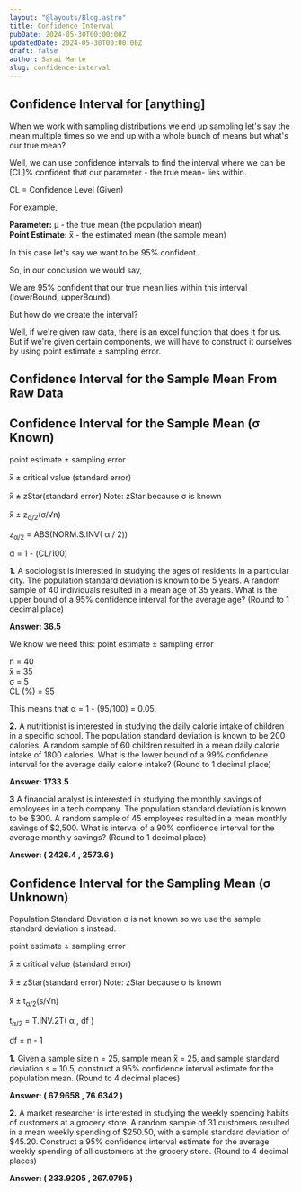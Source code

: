 ```yaml
---
layout: "@layouts/Blog.astro"
title: Confidence Interval
pubDate: 2024-05-30T00:00:00Z
updatedDate: 2024-05-30T00:00:00Z
draft: false
author: Sarai Marte
slug: confidence-interval
---
```



## Confidence Interval for [anything]

When we work with sampling distributions we end up sampling let's say the mean multiple times so we end up with a whole bunch of means but what's our true mean?

Well, we can use confidence intervals to find the interval where we can be [CL]% confident that our parameter - the true mean- lies within.

CL = Confidence Level (Given)

For example,

**Parameter:** μ - the true mean (the population mean)  
**Point Estimate:** x̅ - the estimated mean (the sample mean)

In this case let's say we want to be 95% confident.

So, in our conclusion we would say,

We are 95% confident that our true mean lies within this interval (lowerBound, upperBound).

But how do we create the interval?

Well, if we're given raw data, there is an excel function that does it for us.  
But if we're given certain components, we will have to construct it ourselves by using point estimate ± sampling error.

## Confidence Interval for the Sample Mean From Raw Data

## Confidence Interval for the Sample Mean (σ Known)

point estimate ± sampling error

x̅ ± critical value (standard error)

x̅ ± zStar(standard error) Note: zStar because σ is known

x̅ ± z<sub>α/2</sub>(σ/√n)

z<sub>α/2</sub> = ABS(NORM.S.INV( α / 2))

α = 1 - (CL/100)

**1.** A sociologist is interested in studying the ages of residents in a particular city. The population standard deviation is known to be 5 years. A random sample of 40 individuals resulted in a mean age of 35 years. What is the upper bound of a 95% confidence interval for the average age? (Round to 1 decimal place)

<Solution>

**Answer: 36.5**

We know we need this: point estimate ± sampling error

n = 40  
x̅ = 35  
σ = 5  
CL (%) = 95

This means that α = 1 - (95/100) = 0.05.

</Solution>

**2.** A nutritionist is interested in studying the daily calorie intake of children in a specific school. The population standard deviation is known to be 200 calories. A random sample of 60 children resulted in a mean daily calorie intake of 1800 calories. What is the lower bound of a 99% confidence interval for the average daily calorie intake? (Round to 1 decimal place)

<Solution>

**Answer: 1733.5**

</Solution>

**3** A financial analyst is interested in studying the monthly savings of employees in a tech company. The population standard deviation is known to be $300. A random sample of 45 employees resulted in a mean monthly savings of $2,500. What is interval of a 90% confidence interval for the average monthly savings? (Round to 1 decimal place)

<Solution>

**Answer: ( 2426.4 , 2573.6 )**

</Solution>

## Confidence Interval for the Sampling Mean (σ Unknown)

Population Standard Deviation σ is not known so we use the sample standard deviation s instead.

point estimate ± sampling error

x̅ ± critical value (standard error)

x̅ ± zStar(standard error) Note: zStar because σ is known

x̅ ± t<sub>α/2</sub>(s/√n)

t<sub>α/2</sub> = T.INV.2T( α , df )

df = n - 1

**1.** Given a sample size n = 25, sample mean x̅ = 25, and sample standard deviation s = 10.5, construct a 95% confidence interval estimate for the population mean. (Round to 4 decimal places)

<Solution>

**Answer: ( 67.9658 , 76.6342 )**

</Solution>

**2.** A market researcher is interested in studying the weekly spending habits of customers at a grocery store. A random sample of 31 customers resulted in a mean weekly spending of $250.50, with a sample standard deviation of $45.20. Construct a 95% confidence interval estimate for the average weekly spending of all customers at the grocery store. (Round to 4 decimal places)

<Solution>

**Answer: ( 233.9205 , 267.0795 )**

</Solution>
